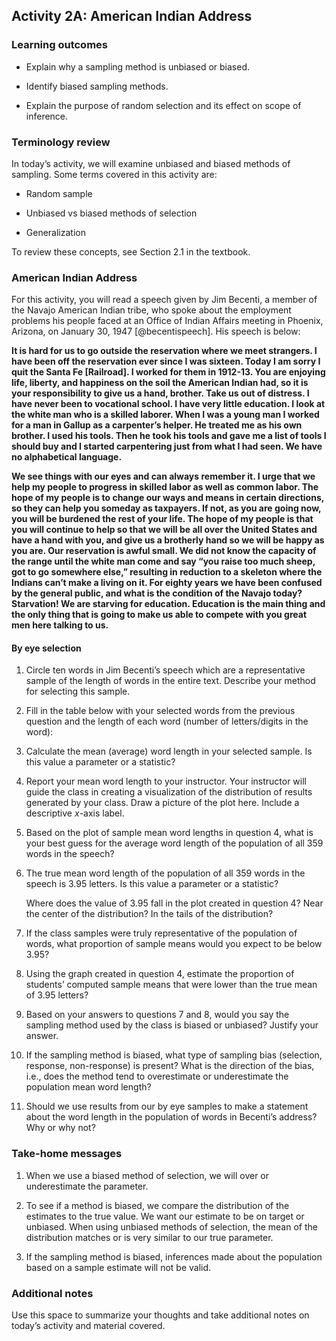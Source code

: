 ## Activity 2A: American Indian Address

\setstretch{1}

### Learning outcomes

* Explain why a sampling method is unbiased or biased.

* Identify biased sampling methods.

* Explain the purpose of random selection and its effect on scope of inference.

### Terminology review

In today's activity, we will examine unbiased and biased methods of sampling. Some terms covered in this activity are:


* Random sample

* Unbiased vs biased methods of selection

* Generalization


To review these concepts, see Section 2.1 in the textbook. 

### American Indian Address

For this activity, you will read a speech given by Jim Becenti, a member of the Navajo American Indian tribe, who spoke about the employment problems his people faced at an Office of Indian Affairs meeting in Phoenix, Arizona, on January 30, 1947 [@becentispeech]. His speech is below:

**It is hard for us to go outside the reservation where we meet strangers. I have been off the reservation ever since I was sixteen. Today I am sorry I quit the Santa Fe [Railroad]. I worked for them in 1912-13. You are enjoying life, liberty, and happiness on the soil the American Indian had, so it is your responsibility to give us a hand, brother. Take us out of distress. I have never been to vocational school. I have very little education. I look at the white man who is a skilled laborer. When I was a young man I worked for a man in Gallup as a carpenter’s helper. He treated me as his own brother. I used his tools. Then he took his tools and gave me a list of tools I should buy and I started carpentering just from what I had seen. We have no alphabetical language.**

**We see things with our eyes and can always remember it. I urge that we help my people to progress in skilled labor as well as common labor. The hope of my people is to change our ways and means in certain directions, so they can help you someday as taxpayers. If not, as you are going now, you will be burdened the rest of your life. The hope of my people is that you will continue to help so that we will be all over the United States and have a hand with you, and give us a brotherly hand so we will be happy as you are. Our reservation is awful small. We did not know the capacity of the range until the white man come and say “you raise too much sheep, got to go somewhere else,” resulting in reduction to a skeleton where the Indians can’t make a living on it. For eighty years we have been confused by the general public, and what is the condition of the Navajo today? Starvation! We are starving for education. Education is the main thing and the only thing that is going to make us able to compete with you great men here talking to us.**

#### By eye selection {-}

1. Circle ten words in Jim Becenti's speech which are a representative sample of the length of words in the entire text.  Describe your method for selecting this sample.

\vspace{0.3in}

2. Fill in the table below with your selected words from the previous question and the length of each word (number of letters/digits in the word):
\vspace{1mm}

\begin{center}
\begin{tabular}{|l|p{3in}|p{1in}|} \hline
Observation & Word & Length  \\ \hline
1 & & \\ 
& & \\ \hline
2 & & \\ 
& & \\ \hline
3 & & \\ 
& & \\ \hline
4 & & \\ 
& & \\ \hline
5 & & \\ 
& & \\ \hline
6 & & \\ 
& & \\ \hline
7 & & \\
& & \\ \hline
8 & & \\ 
& & \\ \hline
9 & & \\ 
& & \\ \hline
10 & & \\ 
& & \\ \hline
\end{tabular}
\end{center}

3.  Calculate the mean (average) word length in your selected sample.  Is this value a parameter or a statistic?   
\vspace{0.3in}

4.  Report your mean word length to your instructor.  Your instructor will guide the class in creating a visualization of the distribution of results generated by your class. Draw a picture of the plot here. Include a descriptive $x$-axis label.
\vspace{1.5in}

5. Based on the plot of sample mean word lengths in question 4, what is your best guess for the average word length of the population of all 359 words in the speech? 
\vspace{0.3in}


6. The true mean word length of the population of all 359 words in the speech is 3.95 letters. Is this value a parameter or a statistic?   
\vspace{0.2in}

    Where does the value of 3.95 fall in the plot created in question 4? Near the center of the distribution? In the tails of the distribution?
\vspace{0.3in}

7. If the class samples were truly representative of the population of words, what proportion of sample means would you expect to be below 3.95?
\vspace{0.5in}

8.  Using the graph created in question 4, estimate the proportion of students' computed sample means that were lower than the true mean of 3.95 letters? 
\vspace{0.5in}

9.  Based on your answers to questions 7 and 8, would you say the sampling method used by the class is biased or unbiased?  Justify your answer.  
\vspace{0.5in}

10.  If the sampling method is biased, what type of sampling bias (selection, response, non-response) is present?  What is the direction of the bias, i.e., does the method tend to overestimate or underestimate the population mean word length?
\vspace{0.5in}

11.  Should we use results from our by eye samples to make a statement about the word length in the population of words in Becenti's address?  Why or why not?
\vspace{1in}

### Take-home messages

<!-- 1.  There are three types of bias to be aware of when designing a sampling method: selection bias, non-response bias, and response bias. -->

1.	When we use a biased method of selection, we will over or underestimate the parameter.

2. To see if a method is biased, we compare the distribution of the estimates to the true value. We want our estimate to be on target or unbiased.  When using unbiased methods of selection, the mean of the distribution matches or is very similar to our true parameter.

3. If the sampling method is biased, inferences made about the population based on a sample estimate will not be valid. 

### Additional notes

Use this space to summarize your thoughts and take additional notes on today's activity and material covered.

\newpage